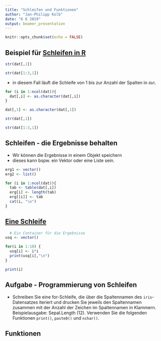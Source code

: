 ```yaml
---
title: "Schleifen und Funktionen"
author: "Jan-Philipp Kolb"
date: "6 6 2019"
output: beamer_presentation
---
```


```r
knitr::opts_chunk$set(echo = FALSE)
```




## Beispiel für [**Schleifen in R**](https://www.datacamp.com/community/tutorials/tutorial-on-loops-in-r)

```r
str(dat[,1])
```

```r
str(dat[1:3,1])
```

- in diesem Fall läuft die Schleife von 1 bis zur Anzahl der Spalten in `dat`.

```r
for (i in 1:ncol(dat)){
  dat[,i] <- as.character(dat[,i])
}
```

```r
dat[,1] <- as.character(dat[,1])
```

```r
str(dat[,1])
```


```r
str(dat[1:3,1])
```



## Schleifen - die Ergebnisse behalten

- Wir können die Ergebnisse in einem Objekt speichern
- dieses kann bspw. ein Vektor oder eine Liste sein. 

```r
erg1 <- vector()
erg2 <- list()

for (i in 1:ncol(dat)){
  tab <- table(dat[,i])
  erg[i] <- length(tab)
  erg[[i]] <- tab
  cat(i, "\n")
}
```


## [Eine Schleife](https://www.datacamp.com/community/tutorials/tutorial-on-loops-in-r)

<!--
https://www.datacamp.com/community/tutorials/tutorial-on-loops-in-r

https://www.r-exercises.com/2018/03/30/loops-in-r-exercises/
-->

```r
  # Ein Container für die Ergebnisse
usq <- vector()

for(i in 1:10) {
  usq[i] <- i*i
  print(usq[i],"\n")
}

print(i)
```


## Aufgabe - Programmierung von Schleifen

<!--
- Schreiben Sie eine for-Schleife, die über die Zahlen 1 bis 7 iteriert und die jewilige Zahl mit sich selbst multipliziert. Geben Sie das Ergebnis mit `print()` aus.
-->

- Schreiben Sie eine for-Schleife, die über die Spaltennamen des `iris`-Datensatzes iteriert und drucken Sie jeweils den Spaltennamen zusammen mit der Anzahl der Zeichen im Spaltennamen in Klammern. Beispielausgabe: Sepal.Length (12). Verwenden Sie die folgenden Funktionen `print()`, `paste0()` und `nchar()`.

## Funktionen

<!--
https://www.r-exercises.com/2018/04/27/well-behaved-functions-exercises/
-->